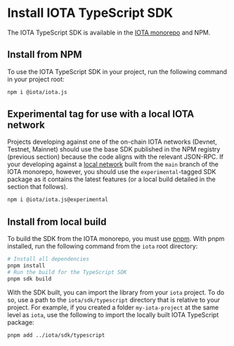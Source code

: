 # Install IOTA TypeScript SDK

The IOTA TypeScript SDK is available in the
[IOTA monorepo](https://github.com/iotaledger/iota/tree/develop/sdk) and NPM.

## Install from NPM

To use the IOTA TypeScript SDK in your project, run the following command in your project root:

```sh npm2yarn
npm i @iota/iota.js
```

## Experimental tag for use with a local IOTA network

Projects developing against one of the on-chain IOTA networks (Devnet, Testnet, Mainnet) should use
the base SDK published in the NPM registry (previous section) because the code aligns with the
relevant JSON-RPC. If your developing against a
[local network](../../../developer/getting-started/local-network.mdx) built from the
`main` branch of the IOTA monorepo, however, you should use the `experimental`-tagged SDK package as
it contains the latest features (or a local build detailed in the section that follows).

```sh npm2yarn
npm i @iota/iota.js@experimental
```

## Install from local build

To build the SDK from the IOTA monorepo, you must use [pnpm](https://pnpm.io/). With pnpm installed,
run the following command from the `iota` root directory:

```bash
# Install all dependencies
pnpm install
# Run the build for the TypeScript SDK
pnpm sdk build
```

With the SDK built, you can import the library from your `iota` project. To do so, use a path to the
`iota/sdk/typescript` directory that is relative to your project. For example, if you created a
folder `my-iota-project` at the same level as `iota`, use the following to import the locally built
IOTA TypeScript package:

```bash
pnpm add ../iota/sdk/typescript
```
